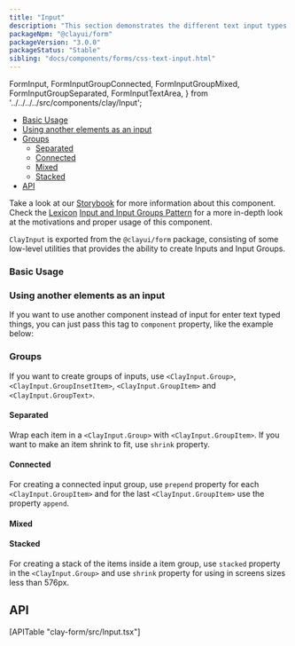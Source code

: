 ```yaml
---
title: "Input"
description: "This section demonstrates the different text input types."
packageNpm: "@clayui/form"
packageVersion: "3.0.0"
packageStatus: "Stable"
sibling: "docs/components/forms/css-text-input.html"
---
```


   FormInput,
   FormInputGroupConnected,
   FormInputGroupMixed,
   FormInputGroupSeparated,
   FormInputTextArea,
} from '../../../../src/components/clay/Input';

<div class="nav-toc-absolute">
<div class="nav-toc">

- [Basic Usage](#basic-usage)
- [Using another elements as an input](#using-another-elements-as-an-input)
- [Groups](#groups)
  - [Separated](#separated)
  - [Connected](#connected)
  - [Mixed](#mixed)
  - [Stacked](#stacked)
- [API](#api)

</div>
</div>

<div class="clay-site-alert alert alert-warning">
   Take a look at our <a href="https://storybook.clayui.com/?path=/story/components-clayinput--separated">Storybook</a> for more information about this component.
</div>

<div class="clay-site-alert alert alert-info">
	Check the <a href="https://liferay.design/lexicon">Lexicon</a> <a href="https://liferay.design/lexicon/core-components/forms/text-input/">Input and Input Groups Pattern</a> for a more in-depth look at the motivations and proper usage of this component.
</div>


`ClayInput` is exported from the `@clayui/form` package, consisting of some low-level utilities that provides the ability to create Inputs and Input Groups.

### Basic Usage

<FormInput />

### Using another elements as an input

If you want to use another component instead of input for enter text typed things, you can just pass this tag to `component` property, like the example below:

<FormInputTextArea />

### Groups

If you want to create groups of inputs, use `<ClayInput.Group>`, `<ClayInput.GroupInsetItem>`, `<ClayInput.GroupItem>` and `<ClayInput.GroupText>`.

#### Separated

Wrap each item in a `<ClayInput.Group>` with `<ClayInput.GroupItem>`. If you want to make an item shrink to fit, use `shrink` property.

<FormInputGroupSeparated />

#### Connected

For creating a connected input group, use `prepend` property for each `<ClayInput.GroupItem>` and for the last `<ClayInput.GroupItem>` use the property `append`.

<FormInputGroupConnected />

#### Mixed

<FormInputGroupMixed />

#### Stacked

For creating a stack of the items inside a item group, use `stacked` property in the `<ClayInput.Group>` and use `shrink` property for using in screens sizes less than 576px.

## API

<div>
	[APITable "clay-form/src/Input.tsx"]
</div>
